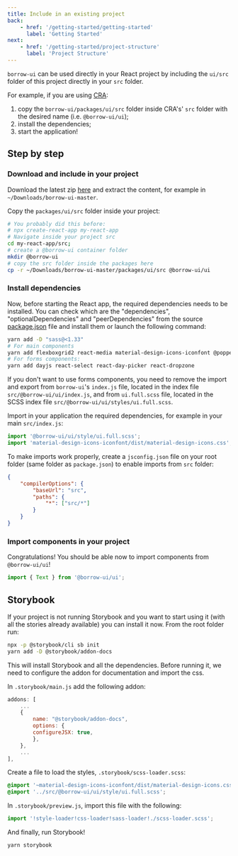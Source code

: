 ```yaml
---
title: Include in an existing project
back:
    - href: '/getting-started/getting-started'
      label: 'Getting Started'
next:
    - href: '/getting-started/project-structure'
      label: 'Project Structure'
---
```


`borrow-ui` can be used directly in your React project by including the
`ui/src` folder of this project directly in your `src` folder.

For example, if you are using [CRA](https://create-react-app.dev/):

1. copy the `borrow-ui/packages/ui/src` folder inside CRA's' `src` folder with the desired name
   (i.e. `@borrow-ui/ui`);
2. install the dependencies;
3. start the application!

## Step by step

### Download and include in your project

Download the latest zip [here](https://github.com/borrow-ui/borrow-ui/archive/master.zip)
and extract the content, for example in `~/Downloads/borrow-ui-master`.

Copy the `packages/ui/src` folder inside your project:

```bash
# You probably did this before:
# npx create-react-app my-react-app
# Navigate inside your project src
cd my-react-app/src;
# create a @borrow-ui container folder
mkdir @borrow-ui
# copy the src folder inside the packages here
cp -r ~/Downloads/borrow-ui-master/packages/ui/src @borrow-ui/ui
```

### Install dependencies

Now, before starting the React app, the required dependencies needs to be installed.
You can check which are the "dependencies", "optionalDependencies" and "peerDependencies" from the source
[package.json](https://github.com/borrow-ui/borrow-ui/blob/master/packages/ui/package.json)
file and install them or launch the following command:

```bash
yarn add -D "sass@<1.33"
# For main components
yarn add flexboxgrid2 react-media material-design-icons-iconfont @popperjs/core react-popper lodash.debounce prismjs
# For forms components:
yarn add dayjs react-select react-day-picker react-dropzone
```

If you don't want to use forms components, you need to remove the import and export
from `borrow-ui`'s `index.js` file, located in the index file `src/@borrow-ui/ui/index.js`,
and from `ui.full.scss` file, located in the SCSS index file `src/@borrow-ui/ui/styles/ui.full.scss`.

Import in your application the required dependencies, for example in your main `src/index.js`:

```jsx
import '@borrow-ui/ui/style/ui.full.scss';
import 'material-design-icons-iconfont/dist/material-design-icons.css';
```

To make imports work properly, create a `jsconfig.json`
file on your root folder (same folder as `package.json`) to enable imports from `src` folder:

```json
{
    "compilerOptions": {
        "baseUrl": "src",
        "paths": {
            "*": ["src/*"]
        }
    }
}
```

### Import components in your project

Congratulations! You should be able now to import components from `@borrow-ui/ui`!

```jsx
import { Text } from '@borrow-ui/ui';
```

## Storybook

If your project is not running Storybook and you want to start using it
(with all the stories already available) you can install it now.
From the root folder run:

```bash
npx -p @storybook/cli sb init
yarn add -D @storybook/addon-docs
```

This will install Storybook and all the dependencies.
Before running it, we need to configure the addon for documentation and import the css.

In `.storybook/main.js` add the following addon:

```js
addons: [
    ...
    {
        name: "@storybook/addon-docs",
        options: {
        configureJSX: true,
        },
    },
    ...
],
```

Create a file to load the styles, `.storybook/scss-loader.scss`:

```scss
@import '~material-design-icons-iconfont/dist/material-design-icons.css';
@import '../src/@borrow-ui/ui/style/ui.full.scss';
```

In `.storybook/preview.js`, import this file with the following:

```js
import '!style-loader!css-loader!sass-loader!./scss-loader.scss';
```

And finally, run Storybook!

```bash
yarn storybook
```
